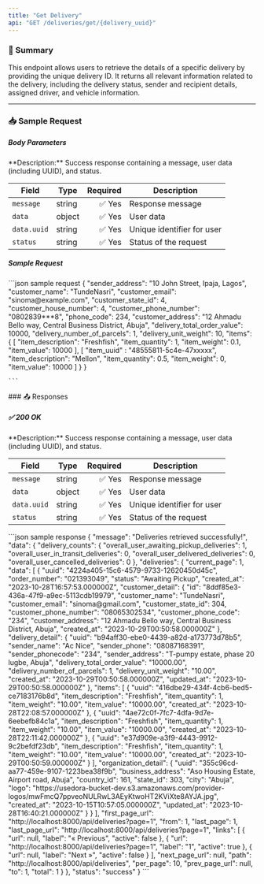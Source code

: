 ```yaml
---
title: "Get Delivery"
api: "GET /deliveries/get/{delivery_uuid}"
---
```


### 📝 Summary

This endpoint allows users to retrieve the details of a specific delivery by providing the unique delivery ID. It returns all relevant information related to the delivery, including the delivery status, sender and recipient details, assigned driver, and vehicle information.

---

### 📥 Sample Request
##### Body Parameters
<Expandable>
**Description:** Success response containing a message, user data (including UUID), and status.

| **Field**   | **Type** | **Required** | **Description**          |
|-------------|----------|-------------:|---------------------------|
| `message`   | string   | ✅ Yes       | Response message          |
| `data`      | object   | ✅ Yes       | User data                 |
| `data.uuid` | string   | ✅ Yes       | Unique identifier for user |
| `status`    | string   | ✅ Yes       | Status of the request     |
</Expandable>

##### Sample Request
<Expandable>
    ```json sample request
    {
        "sender_address": "10 John Street, Ipaja, Lagos",
        "customer_name": "TundeNasri",
        "customer_email": "sinoma@example.com",
        "customer_state_id": 4,
        "customer_house_number": 4,
        "customer_phone_number": "0802839***8",
        "phone_code": 234,
        "customer_address": "12 Ahmadu Bello way, Central Business District, Abuja",
        "delivery_total_order_value": 10000,
        "delivery_number_of_parcels": 1,
        "delivery_unit_weight": 10,
        "items": {
            [
                "item_description": "Freshfish",
                "item_quantity": 1,
                "item_weight": 0.1,
                "item_value": 10000
            ],
            [
                "item_uuid" : "48555811-5c4e-47xxxxx",
                "item_description": "Mellon",
                "item_quantity": 0.5,
                "item_weight": 0,
                "item_value": 10000
            ]
        }
    }
    
    ```
</Expandable>
### 📤 Responses

##### ✅ 200 OK

<Expandable>
**Description:** Success response containing a message, user data (including UUID), and status.

| **Field**   | **Type** | **Required** | **Description**          |
|-------------|----------|-------------:|---------------------------|
| `message`   | string   | ✅ Yes       | Response message          |
| `data`      | object   | ✅ Yes       | User data                 |
| `data.uuid` | string   | ✅ Yes       | Unique identifier for user |
| `status`    | string   | ✅ Yes       | Status of the request     |
</Expandable>

<ResponseExample>
    ```json sample response
    {
    "message": "Deliveries retrieved successfully!",
    "data": {
        "delivery_counts": {
            "overall_user_awaiting_pickup_deliveries": 1,
            "overall_user_in_transit_deliveries": 0,
            "overall_user_delivered_deliveries": 0,
            "overall_user_cancelled_deliveries": 0
        },
        "deliveries": {
            "current_page": 1,
            "data": [
                {
                    "uuid": "4224a405-15c6-4579-9733-12620450d45c",
                    "order_number": "021393049",
                    "status": "Awaiting Pickup",
                    "created_at": "2023-10-28T16:57:53.000000Z",
                    "customer_detail": {
                        "id": "8ddf85e3-436a-47f9-a9ec-5113cdb19979",
                        "customer_name": "TundeNasri",
                        "customer_email": "sinoma@gmail.com",
                        "customer_state_id": 304,
                        "customer_phone_number": "08065302534",
                        "customer_phone_code": "234",
                        "customer_address": "12 Ahmadu Bello way, Central Business District, Abuja",
                        "created_at": "2023-10-29T00:50:58.000000Z"
                    },
                    "delivery_detail": {
                        "uuid": "b94aff30-ebe0-4439-a82d-a173773d78b5",
                        "sender_name": "Ac Nice",
                        "sender_phone": "08087168391",
                        "sender_phonecode": "234",
                        "sender_address": "T-pumpy estate, phase 20 lugbe, Abuja",
                        "delivery_total_order_value": "10000.00",
                        "delivery_number_of_parcels": 1,
                        "delivery_unit_weight": "10.00",
                        "created_at": "2023-10-29T00:50:58.000000Z",
                        "updated_at": "2023-10-29T00:50:58.000000Z"
                    },
                    "items": [
                        {
                            "uuid": "416dbe29-434f-4cb6-bed5-ce7183176b8d",
                            "item_description": "Freshfish",
                            "item_quantity": 1,
                            "item_weight": "10.00",
                            "item_value": "10000.00",
                            "created_at": "2023-10-28T22:08:57.000000Z"
                        },
                        {
                            "uuid": "4ae72c0f-7fc7-4dfa-9d7e-6eebefb84c1a",
                            "item_description": "Freshfish",
                            "item_quantity": 1,
                            "item_weight": "10.00",
                            "item_value": "10000.00",
                            "created_at": "2023-10-28T22:11:42.000000Z"
                        },
                        {
                            "uuid": "e37d909e-a3f9-4443-9912-9c2befdf23db",
                            "item_description": "Freshfish",
                            "item_quantity": 1,
                            "item_weight": "10.00",
                            "item_value": "10000.00",
                            "created_at": "2023-10-29T00:50:59.000000Z"
                        }
                    ],
                    "organization_detail": {
                        "uuid": "355c96cd-aa77-459e-9107-1223bea38f9b",
                        "business_address": "Aso Housing Estate, Airport road, Abuja",
                        "country_id": 161,
                        "state_id": 303,
                        "city": "Abuja",
                        "logo": "https://usedora-bucket-dev.s3.amazonaws.com/provider-logos/mwFmcQ7ppveoNULRwL3AEyKtwoHT2KViXte8AYJA.jpg",
                        "created_at": "2023-10-15T10:57:05.000000Z",
                        "updated_at": "2023-10-28T16:40:21.000000Z"
                    }
                }
            ],
            "first_page_url": "http://localhost:8000/api/deliveries?page=1",
            "from": 1,
            "last_page": 1,
            "last_page_url": "http://localhost:8000/api/deliveries?page=1",
            "links": [
                {
                    "url": null,
                    "label": "&laquo; Previous",
                    "active": false
                },
                {
                    "url": "http://localhost:8000/api/deliveries?page=1",
                    "label": "1",
                    "active": true
                },
                {
                    "url": null,
                    "label": "Next &raquo;",
                    "active": false
                }
            ],
            "next_page_url": null,
            "path": "http://localhost:8000/api/deliveries",
            "per_page": 10,
            "prev_page_url": null,
            "to": 1,
            "total": 1
        }
    },
    "status": "success"
}
    ```
</ResponseExample>

